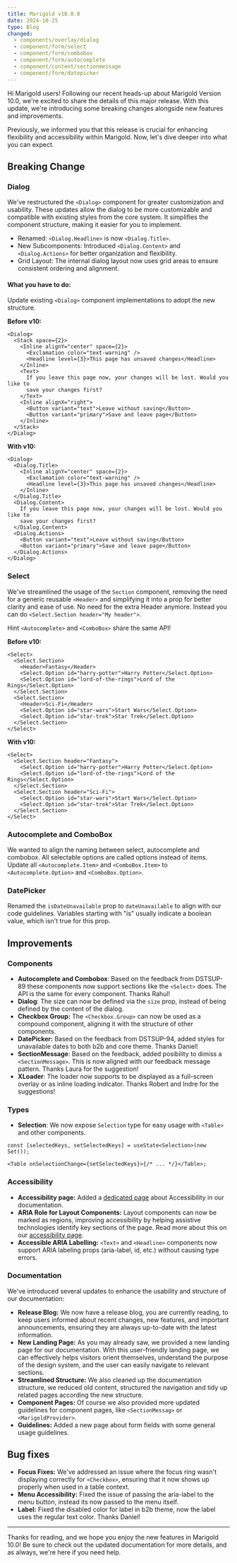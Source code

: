 ```yaml
---
title: Marigold v10.0.0
date: 2024-10-25
type: Blog
changed:
  - components/overlay/dialog
  - component/form/select
  - component/form/combobox
  - component/form/autocomplete
  - component/content/sectionmessage
  - component/form/datepicker
---
```


Hi Marigold users! Following our recent heads-up about Marigold Version 10.0, we're excited to share the details of this major release. With this update, we're introducing some breaking changes alongside new features and improvements.

Previously, we informed you that this release is crucial for enhancing flexibility and accessibility within Marigold. Now, let's dive deeper into what you can expect.

## Breaking Change

### Dialog

We've restructured the `<Dialog>` component for greater customization and usability. These updates allow the dialog to be more customizable and compatible with existing styles from the core system. It simplifies the component structure, making it easier for you to implement.

- Renamed: `<Dialog.Headline>` is now `<Dialog.Title>`.
- New Subcomponents: Introduced `<Dialog.Content>` and `<Dialog.Actions>` for better organization and flexibility.
- Grid Layout: The internal dialog layout now uses grid areas to ensure consistent ordering and alignment.

#### What you have to do:

Update existing `<Dialog>` component implementations to adopt the new structure.

**Before v10:**

```tsx
<Dialog>
  <Stack space={2}>
    <Inline alignY="center" space={2}>
      <Exclamation color="text-warning" />
      <Headline level={3}>This page has unsaved changes</Headline>
    </Inline>
    <Text>
      If you leave this page now, your changes will be lost. Would you like to
      save your changes first?
    </Text>
    <Inline alignX="right">
      <Button variant="text">Leave without saving</Button>
      <Button variant="primary">Save and leave page</Button>
    </Inline>
  </Stack>
</Dialog>
```

**With v10:**

```tsx
<Dialog>
  <Dialog.Title>
    <Inline alignY="center" space={2}>
      <Exclamation color="text-warning" />
      <Headline level={3}>This page has unsaved changes</Headline>
    </Inline>
  </Dialog.Title>
  <Dialog.Content>
    If you leave this page now, your changes will be lost. Would you like to
    save your changes first?
  </Dialog.Content>
  <Dialog.Actions>
    <Button variant="text">Leave without saving</Button>
    <Button variant="primary">Save and leave page</Button>
  </Dialog.Actions>
</Dialog>
```

### Select

We've streamlined the usage of the `Section` component, removing the need for a generic reusable `<Header>` and simplifying it into a prop for better clarity and ease of use. No need for the extra Header anymore. Instead you can do `<Select.Section header="My header">`.

Hint `<Autocomplete>` and `<ComboBox>` share the same API!

**Before v10:**

```tsx
<Select>
  <Select.Section>
    <Header>Fantasy</Header>
    <Select.Option id="harry-potter">Harry Potter</Select.Option>
    <Select.Option id="lord-of-the-rings">Lord of the Rings</Select.Option>
  </Select.Section>
  <Select.Section>
    <Header>Sci-Fi</Header>
    <Select.Option id="star-wars">Start Wars</Select.Option>
    <Select.Option id="star-trek">Star Trek</Select.Option>
  </Select.Section>
</Select>
```

**With v10:**

```tsx
<Select>
  <Select.Section header="Fantasy">
    <Select.Option id="harry-potter">Harry Potter</Select.Option>
    <Select.Option id="lord-of-the-rings">Lord of the Rings</Select.Option>
  </Select.Section>
  <Select.Section header="Sci-Fi">
    <Select.Option id="star-wars">Start Wars</Select.Option>
    <Select.Option id="star-trek">Star Trek</Select.Option>
  </Select.Section>
</Select>
```

### Autocomplete and ComboBox

We wanted to align the naming between select, autocomplete and combobox. All selectable options are called options instead of items. Update all `<Autocomplete.Item>` and `<ComboBox.Item>` to `<Autocomplete.Option>` and `<ComboBox.Option>`.

### DatePicker

Renamed the `isDateUnavailable` prop to `dateUnavailable` to align with our code guidelines. Variables starting with "is" usually indicate a boolean value, which isn't true for this prop.

## Improvements

### Components

- **Autocomplete and Combobox**: Based on the feedback from DSTSUP-89 these components now support sections like the `<Select>` does. The API is the same for every component. Thanks Rahul!
- **Dialog**: The size can now be defined via the `size` prop, instead of being defined by the content of the dialog.
- **Checkbox Group:** The `<Checkbox.Group>` can now be used as a compound component, aligning it with the structure of other components.
- **DatePicker:** Based on the feedback from DSTSUP-94, added styles for unavailable dates to both b2b and core theme. Thanks Daniel!
- **SectionMessage**: Based on the feedback, added posibility to dimiss a `<SectionMessage>`. This is now aligned with our feedback message pattern. Thanks Laura for the suggestion!
- **XLoader**: The loader now supports to be displayed as a full-screen overlay or as inline loading indicator. Thanks Robert and Indre for the suggestions!

### Types

- **Selection**: We now expose `Selection` type for easy usage with `<Table>` and other components.

```tsx
const [selectedKeys, setSelectedKeys] = useState<Selection>(new Set());

<Table onSelectionChange={setSelectedKeys}>{/* ... */}</Table>;
```

### Accessibility

- **Accessibility page:** Added a [dedicated page](/foundations/accessibility) about Accessibility in our documentation.
- **ARIA Role for Layout Components:** Layout components can now be marked as regions, improving accessibility by helping assistive technologies identify key sections of the page. Read more about this on our [accessibility page](/foundations/accessibility#dynamic-content).
- **Accessible ARIA Labelling:** `<Text>` and `<Headline>` components now support ARIA labeling props (aria-label, id, etc.) without causing type errors.

### Documentation

We've introduced several updates to enhance the usability and structure of our documentation:

- **Release Blog:** We now have a release blog, you are currently reading, to keep users informed about recent changes, new features, and important announcements, ensuring they are always up-to-date with the latest information.
- **New Landing Page:** As you may already saw, we provided a new landing page for our documentation. With this user-friendly landing page, we can effectively helps visitors orient themselves, understand the purpose of the design system, and the user can easily navigate to relevant sections.
- **Streamlined Structure:** We also cleaned up the documentation structure, we reduced old content, structured the navigation and tidy up related pages according the new structure.
- **Component Pages:** Of course we also provided more updated guidelines for component pages, like `<SectionMessag>` or `<MarigoldProvider>`.
- **Guidelines:** Added a new page about form fields with some general usage guidelines.

## Bug fixes

- **Focus Fixes:** We've addressed an issue where the focus ring wasn't displaying correctly for `<Checkbox>`, ensuring that it now shows up properly when used in a table context.
- **Menu Accessibility:** Fixed the issue of passing the aria-label to the menu button, instead its now passed to the menu itself.
- **Label:** Fixed the disabled color for label in b2b theme, now the label uses the regular text color. Thanks Daniel!

---

Thanks for reading, and we hope you enjoy the new features in Marigold 10.0! Be sure to check out the updated documentation for more details, and as always, we're here if you need help.
